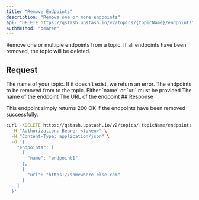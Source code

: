 ```yaml
---
title: "Remove Endpoints"
description: "Remove one or more endpoints"
api: "DELETE https://qstash.upstash.io/v2/topics/{topicName}/endpoints"
authMethod: "bearer"
---
```


Remove one or multiple endpoints from a topic. If all endpoints have been removed, the topic will be deleted.

## Request

<ParamField path="topicName" type="string" required>
  The name of your topic. If it doesn't exist, we return an error.
</ParamField>

<ParamField body="endpoints" type="Array" required>
  The endpoints to be removed from to the topic.

<Expandable defaultOpen>
Either `name` or `url` must be provided

  <ParamField body="name" type="string" >
  The name of the endpoint
  </ParamField>
  <ParamField body="url" type="string" >
  The URL of the endpoint
  </ParamField>
  </Expandable>
</ParamField>
## Response

This endpoint simply returns 200 OK if the endpoints have been removed successfully.

<RequestExample>

```sh
curl -XDELETE https://qstash.upstash.io/v2/topics/:topicName/endpoints \
  -H "Authorization: Bearer <token>" \
  -H "Content-Type: application/json" \
  -d '{
    "endpoints": [
      {
        "name": "endpoint1",
      },
      {
        "url": "https://somewhere-else.com"
      }
    ]
  }'
```

</RequestExample>
